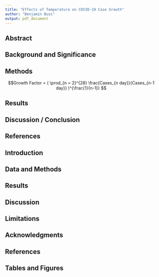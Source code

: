 ---
title: "Effects of Temperature on COVID-19 Case Growth"
author: "Benjamin Buss"
output: pdf_document
---

## Abstract




## Background and Significance




## Methods


  
$$Growth Factor = ( \prod_{n = 2}^{28} \frac{Cases_{n day}}{Cases_{n-1 day}} )^{\frac{1}{n-1}} $$


## Results




## Discussion / Conclusion




## References









## Introduction


## Data and Methods


## Results


## Discussion


## Limitations


## Acknowledgments


## References


## Tables and Figures


## 